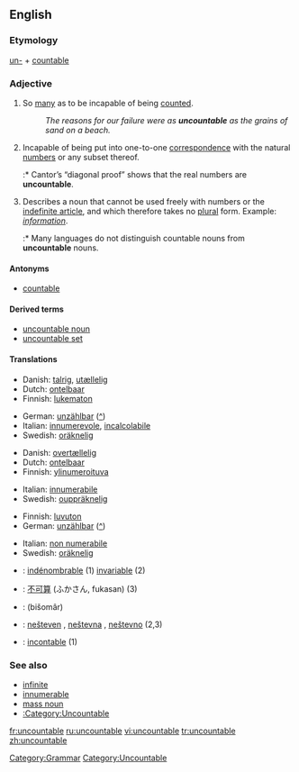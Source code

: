 ==English==

===Etymology===
[[un-#English|un-]] + [[countable]]

===Adjective===
{{en-adj-notcomp}}

# So [[many]] as to be incapable of being [[count]]ed.
#: ''The reasons for our failure were as '''uncountable''' as the grains of sand on a beach.''
# {{math}} Incapable of being put into one-to-one [[correspondence]] with the natural [[number]]s or any subset thereof.
#:* Cantor’s “diagonal proof” shows that the real numbers are '''uncountable'''.
# {{Linguistics}} Describes a noun that cannot be used freely with numbers or the [[indefinite article]], and which therefore takes no [[plural]] form.  Example: ''[[information]]''.
#:* Many languages do not distinguish countable nouns from '''uncountable''' nouns.

====Antonyms====
*[[countable]]

====Derived terms====
*[[uncountable noun]]
*[[uncountable set]]

====Translations====
{{trans-top|too many to be counted}}
*Danish: [[talrig]], [[utællelig]]
*Dutch: [[ontelbaar]]
*Finnish: [[lukematon]]
{{trans-mid}}
*German: [[unzählbar]] ([[:de:unzählbar|^]])
*Italian: [[innumerevole]], [[incalcolabile]]
*Swedish: [[oräknelig]]
{{trans-bottom}}

{{trans-top|incapable of being enumerated by natural numbers}}
*Danish: [[overtællelig]]
*Dutch: [[ontelbaar]]
*Finnish: [[ylinumeroituva]]
{{trans-mid}}
*Italian: [[innumerabile]]
*Swedish: [[ouppräknelig]]
{{trans-bottom}}

{{trans-top|about a noun which cannot be counted}}
*Finnish: [[luvuton]]
*German: [[unzählbar]] ([[:de:unzählbar|^]])
{{trans-mid}}
*Italian: [[non numerabile]]
*Swedish: [[oräknelig]]
{{trans-bottom}}

{{checktrans}}
*{{ttbc|French}}: [[indénombrable]] (1) [[invariable]] (2)
*{{ttbc|Japanese}}: [[不可算]] (ふかさん, fukasan) (3)
*{{ttbc|Persian}}: {{FAchar|[[بیشمار]]}} (bišomâr)
*{{ttbc|Slovene}}: [[nešteven]] {{m}}, [[neštevna]] {{f}}, [[neštevno]] {{n}} (2,3)
*{{ttbc|Spanish}}: [[incontable]] (1)

===See also===
*[[infinite]]
*[[innumerable]]
*[[mass noun]]
*[[:Category:Uncountable]]

[[Category:Grammar]]
[[Category:Uncountable]]

[[fr:uncountable]]
[[ru:uncountable]]
[[vi:uncountable]]
[[tr:uncountable]]
[[zh:uncountable]]